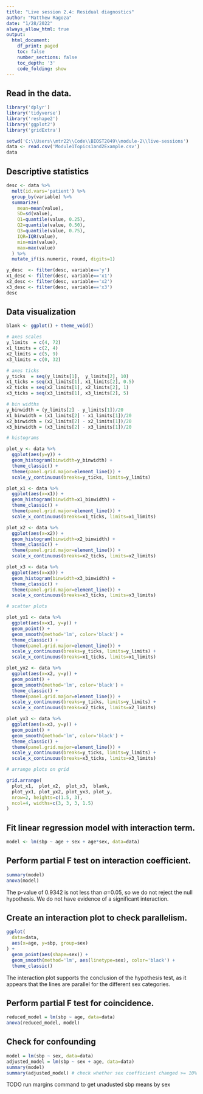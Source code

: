 ```yaml
---
title: "Live session 2.4: Residual diagnostics"
author: "Matthew Ragoza"
date: "1/28/2022"
always_allow_html: true
output:
  html_document:
    df_print: paged
    toc: false
    number_sections: false
    toc_depth: '3'
    code_folding: show
---
```


## Read in the data.

```r
library('dplyr')
library('tidyverse')
library('reshape2')
library('ggplot2')
library('gridExtra')

setwd('C:\\Users\\mtr22\\Code\\BIOST2049\\module-2\\live-sessions')
data <- read.csv('Module1Topics1and2Example.csv')
data
```
## Descriptive statistics

```r
desc <- data %>%
  melt(id.vars='patient') %>%
  group_by(variable) %>%
  summarize(
    mean=mean(value),
    SD=sd(value),
    Q1=quantile(value, 0.25),
    Q2=quantile(value, 0.50),
    Q3=quantile(value, 0.75),
    IQR=IQR(value),
    min=min(value),
    max=max(value)
  ) %>%
  mutate_if(is.numeric, round, digits=1)

y_desc  <- filter(desc, variable=='y')
x1_desc <- filter(desc, variable=='x1')
x2_desc <- filter(desc, variable=='x2')
x3_desc <- filter(desc, variable=='x3')
desc
```

## Data visualization

```r

blank <- ggplot() + theme_void()

# axes scales
y_limits  = c(4, 72)
x1_limits = c(2, 4)
x2_limits = c(5, 9)
x3_limits = c(0, 32)

# axes ticks
y_ticks  = seq(y_limits[1],  y_limits[2], 10)
x1_ticks = seq(x1_limits[1], x1_limits[2], 0.5)
x2_ticks = seq(x2_limits[1], x2_limits[2], 1)
x3_ticks = seq(x3_limits[1], x3_limits[2], 5)

# bin widths
y_binwidth = (y_limits[2] - y_limits[1])/20
x1_binwidth = (x1_limits[2] - x1_limits[1])/20
x2_binwidth = (x2_limits[2] - x2_limits[1])/20
x3_binwidth = (x3_limits[2] - x3_limits[1])/20

# histograms

plot_y <- data %>%
  ggplot(aes(y=y)) +
  geom_histogram(binwidth=y_binwidth) +
  theme_classic() +
  theme(panel.grid.major=element_line()) +
  scale_y_continuous(breaks=y_ticks, limits=y_limits)

plot_x1 <- data %>%
  ggplot(aes(x=x1)) +
  geom_histogram(binwidth=x1_binwidth) +
  theme_classic() +
  theme(panel.grid.major=element_line()) +
  scale_x_continuous(breaks=x1_ticks, limits=x1_limits)

plot_x2 <- data %>%
  ggplot(aes(x=x2)) +
  geom_histogram(binwidth=x2_binwidth) +
  theme_classic() +
  theme(panel.grid.major=element_line()) +
  scale_x_continuous(breaks=x2_ticks, limits=x2_limits)

plot_x3 <- data %>%
  ggplot(aes(x=x3)) +
  geom_histogram(binwidth=x3_binwidth) +
  theme_classic() +
  theme(panel.grid.major=element_line()) +
  scale_x_continuous(breaks=x3_ticks, limits=x3_limits)

# scatter plots

plot_yx1 <- data %>%
  ggplot(aes(x=x1, y=y)) +
  geom_point() +
  geom_smooth(method='lm', color='black') +
  theme_classic() +
  theme(panel.grid.major=element_line()) +
  scale_y_continuous(breaks=y_ticks, limits=y_limits) +
  scale_x_continuous(breaks=x1_ticks, limits=x1_limits)

plot_yx2 <- data %>%
  ggplot(aes(x=x2, y=y)) +
  geom_point() +
  geom_smooth(method='lm', color='black') +
  theme_classic() +
  theme(panel.grid.major=element_line()) +
  scale_y_continuous(breaks=y_ticks, limits=y_limits) +
  scale_x_continuous(breaks=x2_ticks, limits=x2_limits)

plot_yx3 <- data %>%
  ggplot(aes(x=x3, y=y)) +
  geom_point() +
  geom_smooth(method='lm', color='black') +
  theme_classic() +
  theme(panel.grid.major=element_line()) +
  scale_y_continuous(breaks=y_ticks, limits=y_limits) +
  scale_x_continuous(breaks=x3_ticks, limits=x3_limits)

# arrange plots on grid

grid.arrange(
  plot_x1,  plot_x2,  plot_x3,  blank,
  plot_yx1, plot_yx2, plot_yx3, plot_y,
  nrow=2, heights=c(1.5, 3),
  ncol=4, widths=c(3, 3, 3, 1.5)
)
```


## Fit linear regression model with interaction term.

```r
model <- lm(sbp ~ age + sex + age*sex, data=data)
```

## Perform partial F test on interaction coefficient.

```r
summary(model)
anova(model)
```
The p-value of 0.9342 is not less than $\alpha$=0.05, so we do not reject the null hypothesis. We do not have evidence of a significant interaction.

## Create an interaction plot to check parallelism.

```r
ggplot(
  data=data,
  aes(x=age, y=sbp, group=sex)
) +
  geom_point(aes(shape=sex)) +
  geom_smooth(method='lm', aes(linetype=sex), color='black') +
  theme_classic()
```

The interaction plot supports the conclusion of the hypothesis test, as it appears that the lines are parallel for the different sex categories.

## Perform partial F test for coincidence.

```r
reduced_model = lm(sbp ~ age, data=data)
anova(reduced_model, model)
```

## Check for confounding

```r
model = lm(sbp ~ sex, data=data)
adjusted_model = lm(sbp ~ sex + age, data=data)
summary(model)
summary(adjusted_model) # check whether sex coefficient changed >= 10%
```

TODO run margins command to get unadusted sbp means by sex
